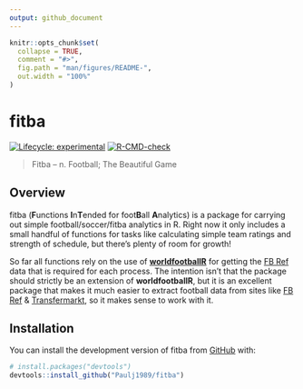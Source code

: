 ```yaml
---
output: github_document
---
```


<!-- README.md is generated from README.Rmd. Please edit that file -->

```r
knitr::opts_chunk$set(
  collapse = TRUE,
  comment = "#>",
  fig.path = "man/figures/README-",
  out.width = "100%"
)
```

# fitba

<!-- badges: start -->
[![Lifecycle: experimental](https://img.shields.io/badge/lifecycle-experimental-orange.svg)](https://lifecycle.r-lib.org/articles/stages.html#experimental)
[![R-CMD-check](https://github.com/Paulj1989/fitba/actions/workflows/R-CMD-check.yaml/badge.svg)](https://github.com/Paulj1989/fitba/actions/workflows/R-CMD-check.yaml)
<!-- badges: end -->

> Fitba – n. Football; The Beautiful Game

## Overview

fitba (**F**unctions **I**n**T**ended for foot**B**all **A**nalytics) is a package for carrying out simple football/soccer/fitba analytics in R. Right now it only includes a small handful of functions for tasks like calculating simple team ratings and strength of schedule, but there's plenty of room for growth!

So far all functions rely on the use of [**worldfootballR**](https://jaseziv.github.io/worldfootballR/) for getting the [FB Ref](https://fbref.com/) data that is required for each process. The intention isn't that the package should strictly be an extension of **worldfootballR**, but it is an excellent package that makes it much easier to extract football data from sites like [FB Ref](https://fbref.com/) & [Transfermarkt](https://www.transfermarkt.com/), so it makes sense to work with it.

## Installation

You can install the development version of fitba from [GitHub](https://github.com/) with:

``` r
# install.packages("devtools")
devtools::install_github("Paulj1989/fitba")
```
